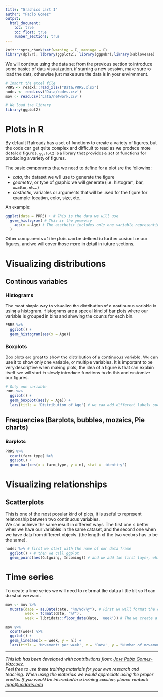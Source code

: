 ```yaml
---
title: "Graphics part I"
author: "Pablo Gomez"
output:
  html_document:
    toc: true
    toc_float: true
    number_sections: true
---
```


```r
knitr::opts_chunk$set(warning = F, message = F)
library(dplyr); library(ggplot2); library(ggpubr);library(Pabloverse)
```

We will continue using the data set from the previous section to introduce some basics of data visualization. If starting a new session, make sure to load the data, otherwise just make sure the data is in your environment.

```r
# Import the excel file
PRRS <- readxl::read_xlsx("Data/PRRS.xlsx")
nodes <- read.csv('Data/nodes.csv')
mov <- read.csv('Data/network.csv')

# We load the library
library(ggplot2)
```

# Plots in R

By default R already has a set of functions to create a variety of figures, but the code can get quite complex and difficult to read as we produce more detailed figures. `ggplot2` is a library that provides a set of functions for producing a variety of figures.

The basic components that we need to define for a plot are the following:
  
  - *data*, the dataset we will use to generate the figure
  - *geometry*, or type of graphic we will generate (i.e. histogram, bar, scatter, etc..)
  - *aesthetic*, variables or arguments that will be used for the figure for example: location, color, size, etc..

An example:

```r
ggplot(data = PRRS) + # This is the data we will use
  geom_histogram( # This is the geometry 
    aes(x = Age) # The aesthetic includes only one variable representing the x axis
  )
```

Other components of the plots can be defined to further customize our figures, and we will cover those more in detail in future sections.

# Visualizing distributions

## Continous variables

### Histograms

The most simple way to visualize the distribution of a continuous variable is using a histogram. Histograms are a special kind of bar plots where our variable is grouped in bins and showing the counts for each bin.

```r
PRRS %>% 
  ggplot() +
  geom_histogram(aes(x = Age))
```


### Boxplots

Box plots are great to show the distribution of a continuous variable. We can use it to show only one variable, or multiple variables. It is important to be very descriptive when making plots, the idea of a figure is that can explain itself. we will start to slowly introduce functions to do this and customize our figures.

```r
# Only one variable
PRRS %>% 
  ggplot() +
  geom_boxplot(aes(y = Age)) +
  labs(title = 'Distribution of Age') # we can add different labels such as the main title
```


## Frequencies (Barplots, bubbles, mozaics, Pie charts)

### Barplots

```r
PRRS %>% 
  count(farm_type) %>% 
  ggplot() +
  geom_bar(aes(x = farm_type, y = n), stat = 'identity')
```

# Visualizing relationships

## Scatterplots

This is one of the most popular kind of plots, it is useful to represent relationship between two continuous variables.  
We can achieve the same result in different ways. The first one is better when we have our variables in the same dataset, and the second one when we have data from different objects. (the length of the two vectors has to be the same).  

```r
nodes %>% # first we start with the name of our data.frame
  ggplot() + # then we call ggplot
  geom_point(aes(Outgoing, Incoming)) # and we add the first layer, which is the points
```


# Time series

To create a time series we will need to reformat the data a little bit so R can do what we want.  
```r
mov <- mov %>% 
  mutate(date = as.Date(date, "%m/%d/%y"), # First we will format the date
         week = format(date, "%V"),
         week = lubridate::floor_date(date, 'week')) # The we create a variable formatting the date as week of the year
```



```r
mov %>% 
  count(week) %>% 
  ggplot() +
  geom_line(aes(x = week, y = n)) +
  labs(title = 'Movements per week', x = 'Date', y = "Number of movements")
```


------------------------------------------------------------------------

*This lab has been developed with contributions from: [Jose Pablo
Gomez-Vazquez](https://www.spablo-temporal.network).\
Feel free to use these training materials for your own research and
teaching. When using the materials we would appreciate using the proper
credits. If you would be interested in a training session, please
contact: [jpgo\@ucdavis.edu](mailto:jpgo@ucdavis.edu){.email}*

------------------------------------------------------------------------